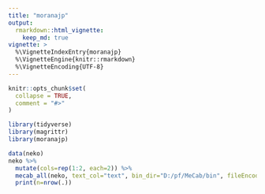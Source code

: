 ```yaml
---
title: "moranajp"
output: 
  rmarkdown::html_vignette:
    keep_md: true
vignette: >
  %\VignetteIndexEntry{moranajp}
  %\VignetteEngine{knitr::rmarkdown}
  %\VignetteEncoding{UTF-8}
---
```


```r
knitr::opts_chunk$set(
  collapse = TRUE,
  comment = "#>"
)
```


```r
library(tidyverse)
library(magrittr)
library(moranajp)
```


```r
data(neko)
neko %>%
  mutate(cols=rep(1:2, each=2)) %>%
  mecab_all(neko, text_col="text", bin_dir="D:/pf/MeCab/bin", fileEncoding="CP932") %>%
  print(n=nrow(.))
```

